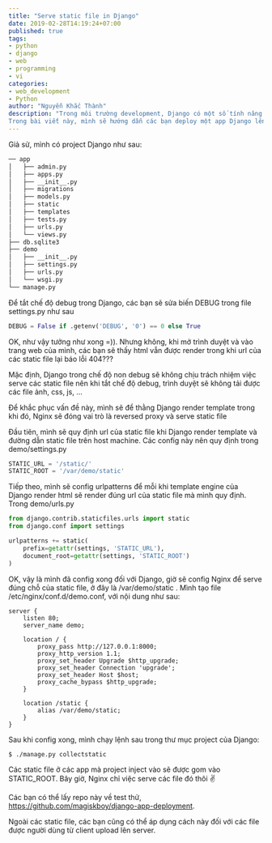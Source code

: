 ```yaml
---
title: "Serve static file in Django"
date: 2019-02-28T14:19:24+07:00
published: true
tags:
- python
- django
- web
- programming
- vi
categories:
- web_development
- Python
author: "Nguyễn Khắc Thành"
description: "Trong môi trường development, Django có một số tính năng đặc biệt mà trong production không nên sử dụng như debug. Khi deploy các app sử dụng server side rendering, các bạn sẽ rất hay gặp phải vấn đề server không serve được các static file.
Trong bài viết này, mình sẽ hướng dẫn các bạn deploy một app Django lên production và config Nginx để server có thể serve được các static file của Django"
---
```


Giả sử, mình có project Django như sau:


```sh
── app
│   ├── admin.py
│   ├── apps.py
│   ├── __init__.py
│   ├── migrations
│   ├── models.py
│   ├── static
│   ├── templates
│   ├── tests.py
│   ├── urls.py
│   └── views.py
├── db.sqlite3
├── demo
│   ├── __init__.py
│   ├── settings.py
│   ├── urls.py
│   └── wsgi.py
└── manage.py
```

Để tắt chế độ debug trong Django, các bạn sẽ sửa biến DEBUG trong file settings.py như sau

```python
DEBUG = False if .getenv('DEBUG', '0') == 0 else True
```

OK, như vậy tưởng như xong =)). Nhưng không, khi mở trình duyệt và vào trang web của mình, các bạn sẽ thấy html vẫn được render trong khi url của các static file lại báo lỗi 404???

Mặc định, Django trong chế độ non debug sẽ không chịu trách nhiệm việc serve các static file nên khi tắt chế độ debug, trình duyệt sẽ không tải được các file ảnh, css, js, …

Để khắc phục vấn đề này, mình sẽ để thằng Django render template trong khi đó, Nginx sẽ đóng vai trò là reversed proxy và serve static file

Đầu tiên, mình sẽ quy định url của static file khi Django render template và đường dẫn static file trên host machine. Các config này nên quy định trong demo/settings.py

```python
STATIC_URL = '/static/'
STATIC_ROOT = '/var/demo/static'
```

Tiếp theo, mình sẽ config urlpatterns để mỗi khi template engine của Django render html sẽ render đúng url của static file mà mình quy định. Trong demo/urls.py

```python
from django.contrib.staticfiles.urls import static
from django.conf import settings

urlpatterns += static(
    prefix=getattr(settings, 'STATIC_URL'),
    document_root=getattr(settings, 'STATIC_ROOT')
)
```

OK, vậy là mình đã config xong đối với Django, giờ sẽ config Nginx để serve đúng chỗ của static file, ở đây là /var/demo/static . Mình tạo file /etc/nginx/conf.d/demo.conf, với nội dung như sau:

```nginx
server {
    listen 80;
    server_name demo;

    location / {
        proxy_pass http://127.0.0.1:8000;
        proxy_http_version 1.1;
        proxy_set_header Upgrade $http_upgrade;
        proxy_set_header Connection 'upgrade';
        proxy_set_header Host $host;
        proxy_cache_bypass $http_upgrade;
    }

    location /static {
        alias /var/demo/static;
    }
}
```

Sau khi config xong, mình chạy lệnh sau trong thư mục project của Django:

```sh
$ ./manage.py collectstatic
```

Các static file ở các app mà project inject vào sẽ được gom vào STATIC_ROOT. Bây giờ, Nginx chỉ việc serve các file đó thôi ✌️

Các bạn có thể lấy repo này về test thử, https://github.com/magiskboy/django-app-deployment.

Ngoài các static file, các bạn cũng có thể áp dụng cách này đối với các file được người dùng từ client upload lên server.

